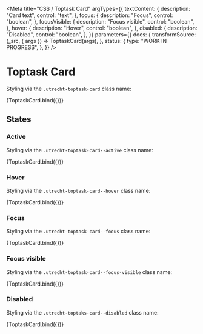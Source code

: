 <!--
@license EUPL-1.2
Copyright (c) 2021 Robbert Broersma
Copyright (c) 2021 Gemeente Utrecht
-->


<Meta
  title="CSS / Toptask Card"
  argTypes={{
    textContent: {
      description: "Card text",
      control: "text",
    },
    focus: {
      description: "Focus",
      control: "boolean",
    },
    focusVisible: {
      description: "Focus visible",
      control: "boolean",
    },
    hover: {
      description: "Hover",
      control: "boolean",
    },
    disabled: {
      description: "Disabled",
      control: "boolean",
    },
  }}
  parameters={{
    docs: {
      transformSource: (_src, { args }) => ToptaskCard(args),
    },
    status: {
      type: "WORK IN PROGRESS",
    },
  }}
/>

# Toptask Card

Styling via the `.utrecht-toptask-card` class name:

<Canvas>
  <Story
    name="ToptaskCard"
    args={{
      ...defaultArgs,
      textContent: "Het voordeel van structuur",
    }}
  >
    {ToptaskCard.bind({})}
  </Story>
</Canvas>

<ArgsTable story="ToptaskCard" />

## States

### Active

Styling via the `.utrecht-toptask-card--active` class name:

<Canvas>
  <Story
    name="ToptaskCard active"
    args={{
      active: true,
      textContent: "Meer teskt op Card",
    }}
  >
    {ToptaskCard.bind({})}
  </Story>
</Canvas>

### Hover

Styling via the `.utrecht-toptask-card--hover` class name:

<Canvas>
  <Story
    name="ToptaskCard hover"
    args={{
      textContent: "Read more...",
      hover: true,
    }}
  >
    {ToptaskCard.bind({})}
  </Story>
</Canvas>

### Focus

Styling via the `.utrecht-toptask-card--focus` class name:

<Canvas>
  <Story
    name="ToptaskCard focus"
    args={{
      textContent: "Read more...",
      focus: true,
    }}
  >
    {ToptaskCard.bind({})}
  </Story>
</Canvas>

### Focus visible

Styling via the `.utrecht-toptask-card--focus-visible` class name:

<Canvas>
  <Story
    name="ToptaskCard focus visible"
    args={{
      textContent: "Read more...",
      focus: true,
      focusVisible: true,
    }}
  >
    {ToptaskCard.bind({})}
  </Story>
</Canvas>

### Disabled

Styling via the `.utrecht-toptaks-card--disabled` class name:

<Canvas>
  <Story
    name="ToptaskCard disabled"
    args={{
      textContent: "Read more...",
      disabled: true,
    }}
  >
    {ToptaskCard.bind({})}
  </Story>
</Canvas>
